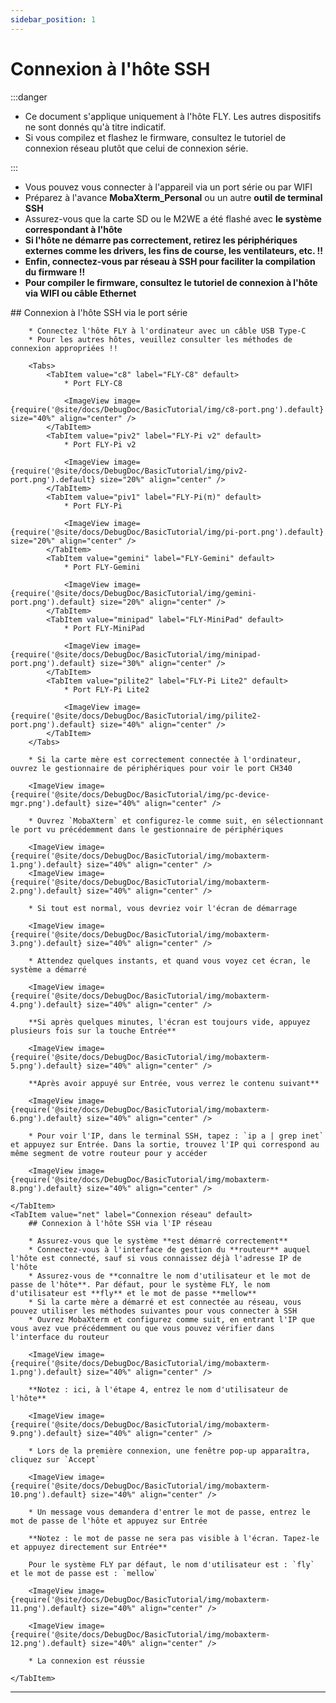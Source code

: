 ```yaml
---
sidebar_position: 1
---
```






# Connexion à l'hôte SSH

:::danger

* Ce document s'applique uniquement à l'hôte FLY. Les autres dispositifs ne sont donnés qu'à titre indicatif.
* Si vous compilez et flashez le firmware, consultez le tutoriel de connexion réseau plutôt que celui de connexion série.

:::

* Vous pouvez vous connecter à l'appareil via un port série ou par WIFI
* Préparez à l'avance **MobaXterm_Personal** ou un autre **outil de terminal SSH**
* Assurez-vous que la carte SD ou le M2WE a été flashé avec **le système correspondant à l'hôte**
* **Si l'hôte ne démarre pas correctement, retirez les périphériques externes comme les drivers, les fins de course, les ventilateurs, etc. !!**
* **Enfin, connectez-vous par réseau à SSH pour faciliter la compilation du firmware !!**
* **Pour compiler le firmware, consultez le tutoriel de connexion à l'hôte via WIFI ou câble Ethernet**

<Tabs>
    <TabItem value="serial" label="Connexion série" default>
        ## Connexion à l'hôte SSH via le port série

        * Connectez l'hôte FLY à l'ordinateur avec un câble USB Type-C
        * Pour les autres hôtes, veuillez consulter les méthodes de connexion appropriées !!

        <Tabs>
            <TabItem value="c8" label="FLY-C8" default>
                * Port FLY-C8

                <ImageView image={require('@site/docs/DebugDoc/BasicTutorial/img/c8-port.png').default} size="40%" align="center" />
            </TabItem>
            <TabItem value="piv2" label="FLY-Pi v2" default>
                * Port FLY-Pi v2

                <ImageView image={require('@site/docs/DebugDoc/BasicTutorial/img/piv2-port.png').default} size="20%" align="center" />
            </TabItem>
            <TabItem value="piv1" label="FLY-Pi(π)" default>
                * Port FLY-Pi

                <ImageView image={require('@site/docs/DebugDoc/BasicTutorial/img/pi-port.png').default} size="20%" align="center" />
            </TabItem>
            <TabItem value="gemini" label="FLY-Gemini" default>
                * Port FLY-Gemini

                <ImageView image={require('@site/docs/DebugDoc/BasicTutorial/img/gemini-port.png').default} size="20%" align="center" />
            </TabItem>
            <TabItem value="minipad" label="FLY-MiniPad" default>
                * Port FLY-MiniPad

                <ImageView image={require('@site/docs/DebugDoc/BasicTutorial/img/minipad-port.png').default} size="30%" align="center" />
            </TabItem>
            <TabItem value="pilite2" label="FLY-Pi Lite2" default>
                * Port FLY-Pi Lite2

                <ImageView image={require('@site/docs/DebugDoc/BasicTutorial/img/pilite2-port.png').default} size="40%" align="center" />
            </TabItem>
        </Tabs>

        * Si la carte mère est correctement connectée à l'ordinateur, ouvrez le gestionnaire de périphériques pour voir le port CH340

        <ImageView image={require('@site/docs/DebugDoc/BasicTutorial/img/pc-device-mgr.png').default} size="40%" align="center" />

        * Ouvrez `MobaXterm` et configurez-le comme suit, en sélectionnant le port vu précédemment dans le gestionnaire de périphériques

        <ImageView image={require('@site/docs/DebugDoc/BasicTutorial/img/mobaxterm-1.png').default} size="40%" align="center" />
        <ImageView image={require('@site/docs/DebugDoc/BasicTutorial/img/mobaxterm-2.png').default} size="40%" align="center" />

        * Si tout est normal, vous devriez voir l'écran de démarrage

        <ImageView image={require('@site/docs/DebugDoc/BasicTutorial/img/mobaxterm-3.png').default} size="40%" align="center" />

        * Attendez quelques instants, et quand vous voyez cet écran, le système a démarré

        <ImageView image={require('@site/docs/DebugDoc/BasicTutorial/img/mobaxterm-4.png').default} size="40%" align="center" />

        **Si après quelques minutes, l'écran est toujours vide, appuyez plusieurs fois sur la touche Entrée**

        <ImageView image={require('@site/docs/DebugDoc/BasicTutorial/img/mobaxterm-5.png').default} size="40%" align="center" />

        **Après avoir appuyé sur Entrée, vous verrez le contenu suivant**

        <ImageView image={require('@site/docs/DebugDoc/BasicTutorial/img/mobaxterm-6.png').default} size="40%" align="center" />

        * Pour voir l'IP, dans le terminal SSH, tapez : `ip a | grep inet` et appuyez sur Entrée. Dans la sortie, trouvez l'IP qui correspond au même segment de votre routeur pour y accéder

        <ImageView image={require('@site/docs/DebugDoc/BasicTutorial/img/mobaxterm-8.png').default} size="40%" align="center" />

    </TabItem>
    <TabItem value="net" label="Connexion réseau" default>
        ## Connexion à l'hôte SSH via l'IP réseau

        * Assurez-vous que le système **est démarré correctement**
        * Connectez-vous à l'interface de gestion du **routeur** auquel l'hôte est connecté, sauf si vous connaissez déjà l'adresse IP de l'hôte
        * Assurez-vous de **connaître le nom d'utilisateur et le mot de passe de l'hôte**. Par défaut, pour le système FLY, le nom d'utilisateur est **fly** et le mot de passe **mellow**
        * Si la carte mère a démarré et est connectée au réseau, vous pouvez utiliser les méthodes suivantes pour vous connecter à SSH
        * Ouvrez MobaXterm et configurez comme suit, en entrant l'IP que vous avez vue précédemment ou que vous pouvez vérifier dans l'interface du routeur

        <ImageView image={require('@site/docs/DebugDoc/BasicTutorial/img/mobaxterm-1.png').default} size="40%" align="center" />

        **Notez : ici, à l'étape 4, entrez le nom d'utilisateur de l'hôte**

        <ImageView image={require('@site/docs/DebugDoc/BasicTutorial/img/mobaxterm-9.png').default} size="40%" align="center" />

        * Lors de la première connexion, une fenêtre pop-up apparaîtra, cliquez sur `Accept`

        <ImageView image={require('@site/docs/DebugDoc/BasicTutorial/img/mobaxterm-10.png').default} size="40%" align="center" />

        * Un message vous demandera d'entrer le mot de passe, entrez le mot de passe de l'hôte et appuyez sur Entrée

        **Notez : le mot de passe ne sera pas visible à l'écran. Tapez-le et appuyez directement sur Entrée**

        Pour le système FLY par défaut, le nom d'utilisateur est : `fly` et le mot de passe est : `mellow`

        <ImageView image={require('@site/docs/DebugDoc/BasicTutorial/img/mobaxterm-11.png').default} size="40%" align="center" />

        <ImageView image={require('@site/docs/DebugDoc/BasicTutorial/img/mobaxterm-12.png').default} size="40%" align="center" />

        * La connexion est réussie

    </TabItem>
</Tabs>

----